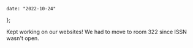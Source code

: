     date: "2022-10-24"
};

Kept working on our websites! We had to move to room 322 since ISSN wasn't open.
